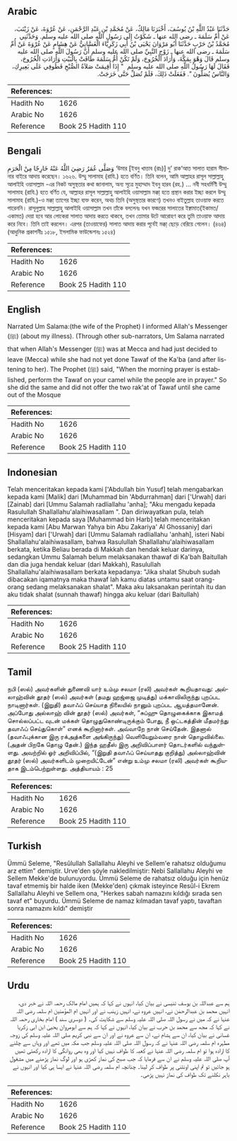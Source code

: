 ## Arabic


<div dir="rtl" lang="ar" style={{fontSize:'larger',backgroundColor:'#f8f9fa',padding:20}}>
حَدَّثَنَا عَبْدُ اللَّهِ بْنُ يُوسُفَ، أَخْبَرَنَا مَالِكٌ، عَنْ مُحَمَّدِ بْنِ عَبْدِ الرَّحْمَنِ، عَنْ عُرْوَةَ، عَنْ زَيْنَبَ، عَنْ أُمِّ سَلَمَةَ ـ رضى الله عنها ـ شَكَوْتُ إِلَى رَسُولِ اللَّهِ صلى الله عليه وسلم‏.‏ وَحَدَّثَنِي مُحَمَّدُ بْنُ حَرْبٍ حَدَّثَنَا أَبُو مَرْوَانَ يَحْيَى بْنُ أَبِي زَكَرِيَّاءَ الْغَسَّانِيُّ عَنْ هِشَامٍ عَنْ عُرْوَةَ عَنْ أُمِّ سَلَمَةَ ـ رضى الله عنها ـ زَوْجِ النَّبِيِّ صلى الله عليه وسلم أَنَّ رَسُولَ اللَّهِ صلى الله عليه وسلم قَالَ وَهْوَ بِمَكَّةَ، وَأَرَادَ الْخُرُوجَ، وَلَمْ تَكُنْ أُمُّ سَلَمَةَ طَافَتْ بِالْبَيْتِ وَأَرَادَتِ الْخُرُوجَ، فَقَالَ لَهَا رَسُولُ اللَّهِ صلى الله عليه وسلم ‏ "‏ إِذَا أُقِيمَتْ صَلاَةُ الصُّبْحِ فَطُوفِي عَلَى بَعِيرِكِ، وَالنَّاسُ يُصَلُّونَ ‏"‏‏.‏ فَفَعَلَتْ ذَلِكَ، فَلَمْ تُصَلِّ حَتَّى خَرَجَتْ‏.‏
</div>
<div style={{backgroundColor:'#f8f9fa',padding:20, marginBottom: 10}}><table> <thead> <tr> <th>References:</th> <th></th> </tr> </thead> <tbody><tr><td>Hadith No</td><td>1626</td></tr><tr><td>Arabic No</td><td>1626</td></tr><tr><td>Reference</td><td>Book 25 Hadith 110</td></tr></tbody></table></div>

## Bengali


<div dir="ltr" lang="bn" style={{fontSize:'larger',backgroundColor:'#f8f9fa',padding:20}}>
وَصَلَّى عُمَرُ رَضِيَ اللَّهُ عَنْهُ خَارِجًا مِنْ الْحَرَمِ ‘উমার [ইবনু খাত্তাব (রাঃ)] দু’ রাক‘আত সালাত হারাম সীমানার বাইরে আদায় করেছেন। ১৬২৬. উম্মু সালামাহ (রাযি.) হতে বর্ণিত। তিনি বলেন, আমি আল্লাহর রাসূল সাল্লাল্লাহু আলাইহি ওয়াসাল্লাম -এর নিকট অসুস্থতার কথা জানালাম, অন্য সূত্রে মুহাম্মাদ ইবনু হারব (রহ.) ... নবী সহধর্মিণী উম্মু সালামাহ (রাযি.) হতে বর্ণিত যে, আল্লাহর রাসূল সাল্লাল্লাহু আলাইহি ওয়াসাল্লাম মক্কা্ হতে প্রস্থান করার ইচ্ছা করলে উম্মু সালামাহ (রাযি.)-ও মক্কা্ ত্যাগের ইচ্ছা ব্যক্ত করেন, অথচ তিনি (অসুস্থতার কারণে) তখনও বাইতুল্লাহ তাওয়াফ করতে পারেননি। রাসূলুল্লাহ সাল্লাল্লাহু আলাইহি ওয়াসাল্লাম তখন তাঁকে বললেনঃ যখন ফজরের সালাতের ইক্বামাত(ইকামত/একামত) দেয়া হবে আর লোকেরা সালাত আদায় করতে থাকবে, তখন তোমার উটে আরোহণ করে তুমি তাওয়াফ আদায় করে নিবে। তিনি তাই করলেন। এরপর (তাওয়াফের) সালাত আদায় করার পূর্বেই মক্কা্ ছেড়ে বেরিয়ে গেলেন। (৪৬৪) (আধুনিক প্রকাশনীঃ ১৫১৮, ইসলামিক ফাউন্ডেশনঃ ১৫২৪)
</div>
<div style={{backgroundColor:'#f8f9fa',padding:20, marginBottom: 10}}><table> <thead> <tr> <th>References:</th> <th></th> </tr> </thead> <tbody><tr><td>Hadith No</td><td>1626</td></tr><tr><td>Arabic No</td><td>1626</td></tr><tr><td>Reference</td><td>Book 25 Hadith 110</td></tr></tbody></table></div>

## English


<div dir="ltr" lang="en" style={{fontSize:'larger',backgroundColor:'#f8f9fa',padding:20}}>
Narrated Um Salama:(the wife of the Prophet) I informed Allah's Messenger (ﷺ) (about my illness). (Through other sub-narrators, Um Salama narrated that when Allah's Messenger (ﷺ) was at Mecca and had just decided to leave (Mecca) while she had not yet done Tawaf of the Ka'ba (and after listening to her). The Prophet (ﷺ) said, "When the morning prayer is established, perform the Tawaf on your camel while the people are in prayer." So she did the same and did not offer the two rak'at of Tawaf until she came out of the Mosque
</div>
<div style={{backgroundColor:'#f8f9fa',padding:20, marginBottom: 10}}><table> <thead> <tr> <th>References:</th> <th></th> </tr> </thead> <tbody><tr><td>Hadith No</td><td>1626</td></tr><tr><td>Arabic No</td><td>1626</td></tr><tr><td>Reference</td><td>Book 25 Hadith 110</td></tr></tbody></table></div>

## Indonesian


<div dir="ltr" lang="id" style={{fontSize:'larger',backgroundColor:'#f8f9fa',padding:20}}>
Telah menceritakan kepada kami ['Abdullah bin Yusuf] telah mengabarkan kepada kami [Malik] dari [Muhammad bin 'Abdurrahman] dari ['Urwah] dari [Zainab] dari [Ummu Salamah radliallahu 'anha]; "Aku mengadu kepada Rasulullah Shallallahu'alaihiwasallam ". Dan diriwayatkan pula, telah menceritakan kepada saya [Muhammad bin Harb] telah menceritakan kepada kami [Abu Marwan Yahya bin Abu Zakariya' Al Ghossaniy] dari [Hisyam] dari ['Urwah] dari [Ummu Salamah radliallahu 'anhah], isteri Nabi Shallallahu'alaihiwasallam, bahwa Rasulullah Shallallahu'alaihiwasallam berkata, ketika Beliau berada di Makkah dan hendak keluar darinya, sedangkan Ummu Salamah belum melaksanakan thawaf di Ka'bah Baitullah dan dia juga hendak keluar (dari Makkah), Rasulullah Shallallahu'alaihiwasallam berkata kepadanya: "Jika shalat Shubuh sudah dibacakan iqamatnya maka thawaf lah kamu diatas untamu saat orang-orang sedang melaksanakan shalat". Maka aku laksanakan perintah itu dan aku tidak shalat (sunnah thawaf) hingga aku keluar (dari Baitullah)
</div>
<div style={{backgroundColor:'#f8f9fa',padding:20, marginBottom: 10}}><table> <thead> <tr> <th>References:</th> <th></th> </tr> </thead> <tbody><tr><td>Hadith No</td><td>1626</td></tr><tr><td>Arabic No</td><td>1626</td></tr><tr><td>Reference</td><td>Book 25 Hadith 110</td></tr></tbody></table></div>

## Tamil


<div dir="ltr" lang="ta" style={{fontSize:'larger',backgroundColor:'#f8f9fa',padding:20}}>
நபி (ஸல்) அவர்களின் துணைவி யார் உம்மு சலமா (ரலி) அவர்கள் கூறியதாவது: அல்லாஹ்வின் தூதர் (ஸல்) அவர்கள் (தமது ஹஜ்ஜை முடித்து) மக்காவிலிருந்து புறப்பட நாடினார்கள். (இறுதி) தவாஃப் செய்யாத நிலையில் நானும் புறப்பட ஆயத்தமானேன். அப்போது அல்லாஹ் வின் தூதர் (ஸல்) அவர்கள், “சுப்ஹு தொழுகைக்காக இகாமத் சொல்லப்பட்ட வுடன் மக்கள் தொழுதுகொண்டிருக்கும் போது, நீ ஒட்டகத்தின் மீதமர்ந்து தவாஃப் செய்துகொள்” எனக் கூறினார்கள். அவ்வாறே நான் செய்தேன். இதனால் (தவாஃபுக்கான இரு ரக்அத்களை அங்கிருந்து) வெளியேறும்வரை நான் தொழவில்லை. (அதன் பிறகே தொழு தேன்.) இந்த ஹதீஸ் இரு அறிவிப்பாளர் தொடர்களில் வந்துள்ளது. அவற்றில் ஓர் அறிவிப்பில், “(இறுதி தவாஃப் செய்யாதது குறித்து) அல்லாஹ்வின் தூதர் (ஸல்) அவர்களிடம் முறையிட்டேன்” என்று உம்மு சலமா (ரலி) அவர்கள் கூறியதாக இடம்பெற்றுள்ளது. அத்தியாயம் : 25
</div>
<div style={{backgroundColor:'#f8f9fa',padding:20, marginBottom: 10}}><table> <thead> <tr> <th>References:</th> <th></th> </tr> </thead> <tbody><tr><td>Hadith No</td><td>1626</td></tr><tr><td>Arabic No</td><td>1626</td></tr><tr><td>Reference</td><td>Book 25 Hadith 110</td></tr></tbody></table></div>

## Turkish


<div dir="ltr" lang="tr" style={{fontSize:'larger',backgroundColor:'#f8f9fa',padding:20}}>
Ümmü Seleme, "Resûlullah Sallallahu Aleyhi ve Sellem'e rahatsız olduğumu arz ettim" demiştir. Urve'den şöyle nakledilmiştir: Nebi Sallallahu Aleyhi ve Sellem Mekke'de bulunuyordu. Ümmü Seleme de rahatsız olduğu için henüz tavaf etmemiş bir halde iken (Mekke'den) çıkmak isteyince Resûl-i Ekrem Sallallahu Aleyhi ve Sellem ona, "Herkes sabah namazını kıldığı sırada sen tavaf et" buyurdu. Ümmü Seleme de namaz kılmadan tavaf yaptı, tavaftan sonra namazını kıldı" demiştir
</div>
<div style={{backgroundColor:'#f8f9fa',padding:20, marginBottom: 10}}><table> <thead> <tr> <th>References:</th> <th></th> </tr> </thead> <tbody><tr><td>Hadith No</td><td>1626</td></tr><tr><td>Arabic No</td><td>1626</td></tr><tr><td>Reference</td><td>Book 25 Hadith 110</td></tr></tbody></table></div>

## Urdu


<div dir="rtl" lang="ur" style={{fontSize:'larger',backgroundColor:'#f8f9fa',padding:20}}>
ہم سے عبداللہ بن یوسف تنیسی نے بیان کیا، انہوں نے کہا کہ ہمیں امام مالک رحمہ اللہ نے خبر دی، انہیں محمد بن عبدالرحمٰن نے، انہیں عروہ نے، انہیں زینب نے اور انہیں ام المؤمنین ام سلمہ رضی اللہ عنہا نے کہ میں نے رسول اللہ صلی اللہ علیہ وسلم سے شکایت کی۔ ( دوسری سند ) امام بخاری رحمہ اللہ نے کہا کہ مجھ سے محمد بن حرب نے بیان کیا، انہوں نے کہا کہ ہم سے ابومروان یحییٰ ابن ابی زکریا غسانی نے بیان کیا، ان سے ہشام نے، ان سے عروہ نے اور ان سے نبی کریم صلی اللہ علیہ وسلم کی زوجہ مطہرہ ام سلمہ رضی اللہ عنہا نے کہ رسول اللہ صلی اللہ علیہ وسلم جب مکہ میں تھے اور وہاں سے چلنے کا ارادہ ہوا تو ام سلمہ رضی اللہ عنہا نے کعبہ کا طواف نہیں کیا اور وہ بھی روانگی کا ارادہ رکھتی تھیں آپ صلی اللہ علیہ وسلم نے ان سے فرمایا کہ جب صبح کی نماز کھڑی ہو اور لوگ نماز پڑھنے میں مشغول ہو جائیں تو تم اپنی اونٹنی پر طواف کر لینا۔ چنانچہ ام سلمہ رضی اللہ عنہا نے ایسا ہی کیا اور انہوں نے باہر نکلنے تک طواف کی نماز نہیں پڑھی۔
</div>
<div style={{backgroundColor:'#f8f9fa',padding:20, marginBottom: 10}}><table> <thead> <tr> <th>References:</th> <th></th> </tr> </thead> <tbody><tr><td>Hadith No</td><td>1626</td></tr><tr><td>Arabic No</td><td>1626</td></tr><tr><td>Reference</td><td>Book 25 Hadith 110</td></tr></tbody></table></div>